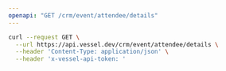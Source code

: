 ```yaml
---
openapi: "GET /crm/event/attendee/details"
---
```


<RequestExample>

```bash Request
curl --request GET \
  --url https://api.vessel.dev/crm/event/attendee/details \
  --header 'Content-Type: application/json' \
  --header 'x-vessel-api-token: '
```

</RequestExample>
